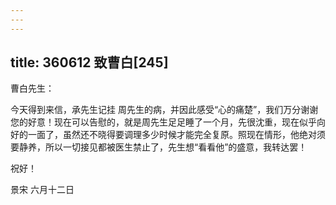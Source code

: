 ```yaml
---
---
---
```

title: 360612 致曹白[245]
---




曹白先生：

今天得到来信，承先生记挂 周先生的病，并因此感受“心的痛楚”，我们万分谢谢 您的好意！现在可以告慰的，就是周先生足足睡了一个月，先很沈重，现在似乎向好的一面了，虽然还不晓得要调理多少时候才能完全复原。照现在情形，他绝对须要静养，所以一切接见都被医生禁止了，先生想“看看他”的盛意，我转达罢！

祝好！

景宋 六月十二日